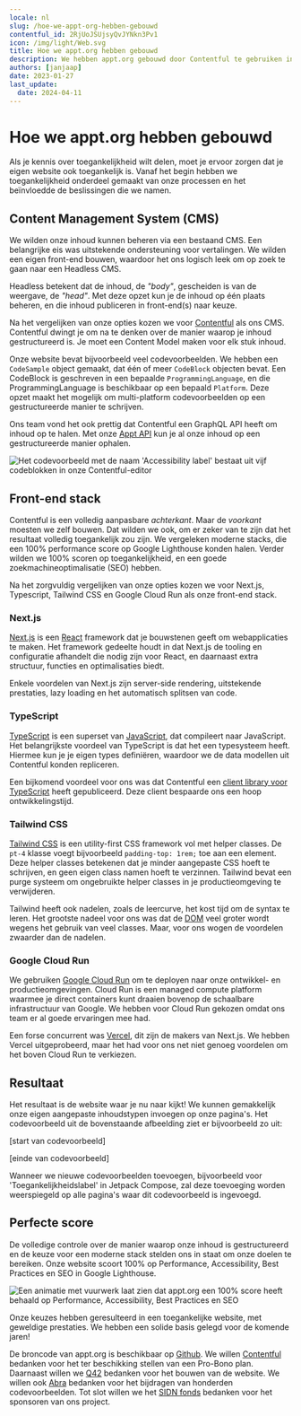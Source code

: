 ```yaml
---
locale: nl
slug: /hoe-we-appt-org-hebben-gebouwd
contentful_id: 2RjUoJSUjsyQvJYNkn3Pv1
icon: /img/light/Web.svg
title: Hoe we appt.org hebben gebouwd
description: We hebben appt.org gebouwd door Contentful te gebruiken in combinatie met Next.js, Typescript, Tailwind CSS en Google Cloud Run.
authors: [janjaap]
date: 2023-01-27
last_update:
  date: 2024-04-11
---
```


# Hoe we appt.org hebben gebouwd

Als je kennis over toegankelijkheid wilt delen, moet je ervoor zorgen dat je eigen website ook toegankelijk is. Vanaf het begin hebben we toegankelijkheid onderdeel gemaakt van onze processen en het beïnvloedde de beslissingen die we namen.

## Content Management System (CMS)

We wilden onze inhoud kunnen beheren via een bestaand CMS. Een belangrijke eis was uitstekende ondersteuning voor vertalingen. We wilden een eigen front-end bouwen, waardoor het ons logisch leek om op zoek te gaan naar een Headless CMS.

Headless betekent dat de inhoud, de *"body"*, gescheiden is van de weergave, de *"head"*. Met deze opzet kun je de inhoud op één plaats beheren, en die inhoud publiceren in front-end(s) naar keuze.

Na het vergelijken van onze opties kozen we voor [Contentful](https://www.contentful.com/) als ons CMS. Contentful dwingt je om na te denken over de manier waarop je inhoud gestructureerd is. Je moet een Content Model maken voor elk stuk inhoud.

Onze website bevat bijvoorbeeld veel codevoorbeelden. We hebben een `CodeSample` object gemaakt, dat één of meer `CodeBlock` objecten bevat. Een CodeBlock is geschreven in een bepaalde `ProgrammingLanguage`, en die ProgrammingLanguage is beschikbaar op een bepaald `Platform`. Deze opzet maakt het mogelijk om multi-platform codevoorbeelden op een gestructureerde manier te schrijven.

Ons team vond het ook prettig dat Contentful een GraphQL API heeft om inhoud op te halen. Met onze [Appt API](/nl/appt-api) kun je al onze inhoud op een gestructureerde manier ophalen.

<Image src="/img/light/Screenshot 2023-01-26 at 15.55.29.png" alt="Het codevoorbeeld met de naam 'Accessibility label' bestaat uit vijf codeblokken in onze Contentful-editor"/>

## Front-end stack

Contentful is een volledig aanpasbare *achterkant*. Maar de *voorkant* moesten we zelf bouwen. Dat wilden we ook, om er zeker van te zijn dat het resultaat volledig toegankelijk zou zijn. We vergeleken moderne stacks, die een 100% performance score op Google Lighthouse konden halen. Verder wilden we 100% scoren op toegankelijkheid, en een goede zoekmachineoptimalisatie (SEO) hebben.

Na het zorgvuldig vergelijken van onze opties kozen we voor Next.js, Typescript, Tailwind CSS en Google Cloud Run als onze front-end stack.

### Next.js

[Next.js](https://nextjs.org/) is een [React](https://reactjs.org/) framework dat je bouwstenen geeft om webapplicaties te maken. Het framework gedeelte houdt in dat Next.js de tooling en configuratie afhandelt die nodig zijn voor React, en daarnaast extra structuur, functies en optimalisaties biedt.

Enkele voordelen van Next.js zijn server-side rendering, uitstekende prestaties, lazy loading en het automatisch splitsen van code.

### TypeScript

[TypeScript](https://www.typescriptlang.org/) is een superset van [JavaScript](https://developer.mozilla.org/en-US/docs/Web/JavaScript), dat compileert naar JavaScript. Het belangrijkste voordeel van TypeScript is dat het een typesysteem heeft. Hiermee kun je je eigen types definiëren, waardoor we de data modellen uit Contentful konden repliceren.

Een bijkomend voordeel voor ons was dat Contentful een [client library voor TypeScript](https://github.com/contentful/contentful.js) heeft gepubliceerd. Deze client bespaarde ons een hoop ontwikkelingstijd.

### Tailwind CSS

[Tailwind CSS](https://tailwindcss.com/) is een utility-first CSS framework vol met helper classes. De `pt-4` klasse voegt bijvoorbeeld `padding-top: 1rem;` toe aan een element. Deze helper classes betekenen dat je minder aangepaste CSS hoeft te schrijven, en geen eigen class namen hoeft te verzinnen. Tailwind bevat een purge systeem om ongebruikte helper classes in je productieomgeving te verwijderen.

Tailwind heeft ook nadelen, zoals de leercurve, het kost tijd om de syntax te leren. Het grootste nadeel voor ons was dat de [DOM](https://developer.mozilla.org/en-US/docs/Web/API/Document_Object_Model/Introduction) veel groter wordt wegens het gebruik van veel classes. Maar, voor ons wogen de voordelen zwaarder dan de nadelen.

### Google Cloud Run

We gebruiken [Google Cloud Run](https://cloud.google.com/run) om te deployen naar onze ontwikkel- en productieomgevingen. Cloud Run is een managed compute platform waarmee je direct containers kunt draaien bovenop de schaalbare infrastructuur van Google. We hebben voor Cloud Run gekozen omdat ons team er al goede ervaringen mee had.

Een forse concurrent was [Vercel](https://vercel.com/solutions/nextjs), dit zijn de makers van Next.js. We hebben Vercel uitgeprobeerd, maar het had voor ons net niet genoeg voordelen om het boven Cloud Run te verkiezen.

## Resultaat

Het resultaat is de website waar je nu naar kijkt! We kunnen gemakkelijk onze eigen aangepaste inhoudstypen invoegen op onze pagina's. Het codevoorbeeld uit de bovenstaande afbeelding ziet er bijvoorbeeld zo uit:

[start van codevoorbeeld]

<CodeSample id="accessibility-label" locale="nl"/>

[einde van codevoorbeeld]

Wanneer we nieuwe codevoorbeelden toevoegen, bijvoorbeeld voor 'Toegankelijkheidslabel' in Jetpack Compose, zal deze toevoeging worden weerspiegeld op alle pagina's waar dit codevoorbeeld is ingevoegd.

## Perfecte score

De volledige controle over de manier waarop onze inhoud is gestructureerd en de keuze voor een moderne stack stelden ons in staat om onze doelen te bereiken. Onze website scoort 100% op Performance, Accessibility, Best Practices en SEO in Google Lighthouse.

<Image src="/img/light/Screenshot 2023-01-27 at 12.23.40.png" alt="Een animatie met vuurwerk laat zien dat appt.org een 100% score heeft behaald op Performance, Accessibility, Best Practices en SEO"/>

Onze keuzes hebben geresulteerd in een toegankelijke website, met geweldige prestaties. We hebben een solide basis gelegd voor de komende jaren!

De broncode van appt.org is beschikbaar op [Github](https://github.com/appt-org/appt-org). We willen [Contentful](https://www.contentful.com/) bedanken voor het ter beschikking stellen van een Pro-Bono plan. Daarnaast willen we [Q42](https://www.q42.nl/) bedanken voor het bouwen van de website. We willen ook [Abra](https://abra.nl/) bedanken voor het bijdragen van honderden codevoorbeelden. Tot slot willen we het [SIDN fonds](https://www.sidnfonds.nl/) bedanken voor het sponsoren van ons project.
